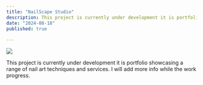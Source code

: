 ```yaml
---
title: "NailScape Studio"
description: This project is currently under development it is portfolio showcasing a range of nail art techniques and services. I will add more info while the work progress.
date: "2024-08-18"
published: true
  
---
```


 [![](https://lato.dev/comming_soon.png)](https://nailscapestudio.co.uk) 

This project is currently under development it is portfolio showcasing a range of nail art techniques and services. I will add more info while the work progress.
